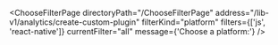 

<ChooseFilterPage
  directoryPath="/ChooseFilterPage"
  address="/lib-v1/analytics/create-custom-plugin"
  filterKind="platform"
  filters={['js', 'react-native']}
  currentFilter="all"
  message={'Choose a platform:'}
/>
